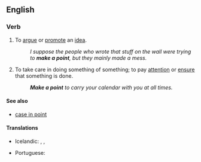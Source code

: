 ==English==

===Verb===
{{head|en|verb|head=to [[make]] a [[point]]}}

# {{idiomatic}} To [[argue]] or [[promote]] an [[idea]].
#: ''I suppose the people who wrote that stuff on the wall were trying to '''make a point''', but they mainly made a mess.''
# {{idiomatic}} To take care in doing something of something; to pay [[attention]] or [[ensure]] that something is done.
#: '''''Make a point''' to carry your calendar with you at all times.''

====See also====
* [[case in point]]

====Translations====
{{trans-top|to take care in doing something of something}}
* Icelandic: {{t-|is|standa fast á}}, {{t-|is|leggja áherslu á}}, {{t-|is|hafa fyrir reglu}}
{{trans-mid}}
* Portuguese: {{t-|pt|fazer questão de}}
{{trans-bottom}}